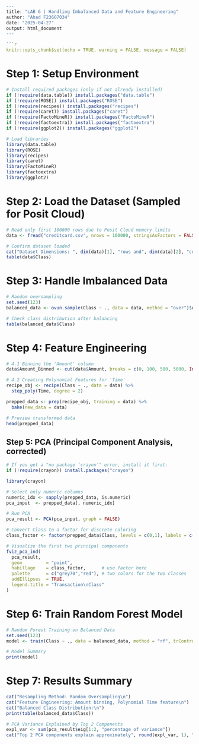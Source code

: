 ```r
---
title: "LAB 6 | Handling Imbalanced Data and Feature Engineering"
author: "Ahad F23607034"
date: "2025-04-27"
output: html_document
---

```r
knitr::opts_chunk$set(echo = TRUE, warning = FALSE, message = FALSE)
```

# Step 1: Setup Environment
```r
# Install required packages (only if not already installed)
if (!require(data.table)) install.packages("data.table")
if (!require(ROSE)) install.packages("ROSE")
if (!require(recipes)) install.packages("recipes")
if (!require(caret)) install.packages("caret")
if (!require(FactoMineR)) install.packages("FactoMineR")
if (!require(factoextra)) install.packages("factoextra")
if (!require(ggplot2)) install.packages("ggplot2")

# Load libraries
library(data.table)
library(ROSE)
library(recipes)
library(caret)
library(FactoMineR)
library(factoextra)
library(ggplot2)
```

# Step 2: Load the Dataset (Sampled for Posit Cloud)
```r
# Read only first 100000 rows due to Posit Cloud memory limits
data <- fread("creditcard.csv", nrows = 100000, stringsAsFactors = FALSE)

# Confirm dataset loaded
cat("Dataset Dimensions: ", dim(data)[1], "rows and", dim(data)[2], "columns\n")
table(data$Class)
```

# Step 3: Handle Imbalanced Data
```r
# Random oversampling
set.seed(123)
balanced_data <- ovun.sample(Class ~ ., data = data, method = "over")$data

# Check class distribution after balancing
table(balanced_data$Class)
```

# Step 4: Feature Engineering
```r
# 4.1 Binning the 'Amount' column
data$Amount_Binned <- cut(data$Amount, breaks = c(0, 100, 500, 5000, Inf), labels = c("Low", "Medium", "High", "Very High"))

# 4.2 Creating Polynomial Features for 'Time'
recipe_obj <- recipe(Class ~ ., data = data) %>%
  step_poly(Time, degree = 2)

prepped_data <- prep(recipe_obj, training = data) %>%
  bake(new_data = data)

# Preview transformed data
head(prepped_data)
```

## Step 5: PCA (Principal Component Analysis, corrected)
```r
# If you get a "no package ‘crayon’" error, install it first:
if (!require(crayon)) install.packages("crayon")

library(crayon)

# Select only numeric columns
numeric_idx <- sapply(prepped_data, is.numeric)
pca_input  <- prepped_data[, numeric_idx]

# Run PCA
pca_result <- PCA(pca_input, graph = FALSE)

# Convert Class to a factor for discrete coloring
class_factor <- factor(prepped_data$Class, levels = c(0,1), labels = c("Valid","Fraud"))

# Visualize the first two principal components
fviz_pca_ind(
  pca_result,
  geom         = "point",
  habillage    = class_factor,      # use factor here
  palette      = c("grey70","red"), # two colors for the two classes
  addEllipses  = TRUE,
  legend.title = "Transaction\nClass"
)
```

# Step 6: Train Random Forest Model
```r
# Random Forest Training on Balanced Data
set.seed(123)
model <- train(Class ~ ., data = balanced_data, method = "rf", trControl = trainControl(method = "cv", number = 5))

# Model Summary
print(model)
```

# Step 7: Results Summary
```r
cat("Resampling Method: Random Oversampling\n")
cat("Feature Engineering: Amount binning, Polynomial Time feature\n")
cat("Balanced Class Distribution:\n")
print(table(balanced_data$Class))

# PCA Variance Explained by Top 2 Components
expl_var <- sum(pca_result$eig[1:2, "percentage of variance"])
cat("Top 2 PCA components explain approximately", round(expl_var, 1), "% of variance.\n")
```
